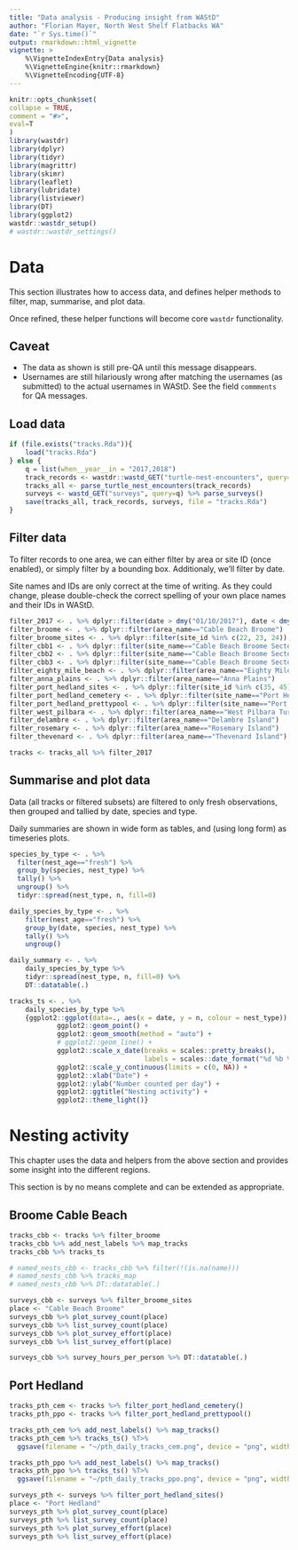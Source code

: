```yaml
---
title: "Data analysis - Producing insight from WAStD"
author: "Florian Mayer, North West Shelf Flatbacks WA"
date: "`r Sys.time()`"
output: rmarkdown::html_vignette
vignette: >
    %\VignetteIndexEntry{Data analysis}
    %\VignetteEngine{knitr::rmarkdown}
    %\VignetteEncoding{UTF-8}
---
```

  
```r
knitr::opts_chunk$set(
collapse = TRUE,
comment = "#>",
eval=T
)
library(wastdr)
library(dplyr)
library(tidyr)
library(magrittr)
library(skimr)
library(leaflet)
library(lubridate)
library(listviewer)
library(DT)
library(ggplot2)
wastdr::wastdr_setup()
# wastdr::wastdr_settings()
```
# Data
This section illustrates how to access data, and defines helper methods to 
filter, map, summarise, and plot data.

Once refined, these helper functions will become core `wastdr` functionality.

## Caveat
* The data as shown is still pre-QA until this message disappears.
* Usernames are still hilariously wrong after matching the usernames 
  (as submitted) to the actual usernames in WAStD. See the field `commments` for
  QA messages.

## Load data
```r
if (file.exists("tracks.Rda")){
    load("tracks.Rda")
} else {
    q = list(when__year__in = "2017,2018")
    track_records <- wastdr::wastd_GET("turtle-nest-encounters", query=q)
    tracks_all <- parse_turtle_nest_encounters(track_records)
    surveys <- wastd_GET("surveys", query=q) %>% parse_surveys()
    save(tracks_all, track_records, surveys, file = "tracks.Rda")
}
```

## Filter data
To filter records to one area, we can either filter by area or site ID 
(once enabled), or simply filter by a bounding box. 
Additionaly, we'll filter by date.

Site names and IDs are only correct at the time of writing. As they could change, please
double-check the correct spelling of your own place names and their IDs in WAStD.

```r
filter_2017 <- . %>% dplyr::filter(date > dmy("01/10/2017"), date < dmy("31/03/2018"))
filter_broome <- . %>% dplyr::filter(area_name=="Cable Beach Broome")
filter_broome_sites <- . %>% dplyr::filter(site_id %in% c(22, 23, 24))
filter_cbb1 <- . %>% dplyr::filter(site_name=="Cable Beach Broome Sector 1")
filter_cbb2 <- . %>% dplyr::filter(site_name=="Cable Beach Broome Sector 2")
filter_cbb3 <- . %>% dplyr::filter(site_name=="Cable Beach Broome Sector 3")
filter_eighty_mile_beach <- . %>% dplyr::filter(area_name=="Eighty Mile Beach Caravan Park")
filter_anna_plains <- . %>% dplyr::filter(area_name=="Anna Plains")
filter_port_hedland_sites <- . %>% dplyr::filter(site_id %in% c(35, 45))
filter_port_hedland_cemetery <- . %>% dplyr::filter(site_name=="Port Hedland Cemetery Beach")
filter_port_hedland_prettypool <- . %>% dplyr::filter(site_name=="Port Hedland Pretty Pool Beach")
filter_west_pilbara <- . %>% dplyr::filter(area_name=="West Pilbara Turtle Program beaches Wickam")
filter_delambre <- . %>% dplyr::filter(area_name=="Delambre Island")
filter_rosemary <- . %>% dplyr::filter(area_name=="Rosemary Island")
filter_thevenard <- . %>% dplyr::filter(area_name=="Thevenard Island")

tracks <- tracks_all %>% filter_2017
```

## Summarise and plot data
Data (all tracks or filtered subsets) are filtered to only fresh observations,
then grouped and tallied by date, species and type.

Daily summaries are shown in wide form as tables, and (using long form) as 
timeseries plots.

```r
species_by_type <- . %>% 
  filter(nest_age=="fresh") %>%
  group_by(species, nest_type) %>% 
  tally() %>%
  ungroup() %>% 
  tidyr::spread(nest_type, n, fill=0)

daily_species_by_type <- . %>% 
    filter(nest_age=="fresh") %>%
    group_by(date, species, nest_type) %>% 
    tally() %>%
    ungroup()

daily_summary <- . %>% 
    daily_species_by_type %>% 
    tidyr::spread(nest_type, n, fill=0) %>%
    DT::datatable(.)

tracks_ts <- . %>% 
    daily_species_by_type %>% 
    {ggplot2::ggplot(data=., aes(x = date, y = n, colour = nest_type)) + 
            ggplot2::geom_point() + 
            ggplot2::geom_smooth(method = "auto") +
            # ggplot2::geom_line() +
            ggplot2::scale_x_date(breaks = scales::pretty_breaks(),
                                  labels = scales::date_format("%d %b %Y")) +
            ggplot2::scale_y_continuous(limits = c(0, NA)) +
            ggplot2::xlab("Date") +
            ggplot2::ylab("Number counted per day") +
            ggplot2::ggtitle("Nesting activity") +
            ggplot2::theme_light()}
```

# Nesting activity
This chapter uses the data and helpers from the above section and provides some
insight into the different regions.

This section is by no means complete and can be extended as appropriate.

## Broome Cable Beach 
```r
tracks_cbb <- tracks %>% filter_broome
tracks_cbb %>% add_nest_labels %>% map_tracks
tracks_cbb %>% tracks_ts

# named_nests_cbb <- tracks_cbb %>% filter(!(is.na(name)))
# named_nests_cbb %>% tracks_map
# named_nests_cbb %>% DT::datatable(.)

surveys_cbb <- surveys %>% filter_broome_sites
place <- "Cable Beach Broome"
surveys_cbb %>% plot_survey_count(place)
surveys_cbb %>% list_survey_count(place)
surveys_cbb %>% plot_survey_effort(place)
surveys_cbb %>% list_survey_effort(place)

surveys_cbb %>% survey_hours_per_person %>% DT::datatable(.)
```

## Port Hedland

```r
tracks_pth_cem <- tracks %>% filter_port_hedland_cemetery()
tracks_pth_ppo <- tracks %>% filter_port_hedland_prettypool()

tracks_pth_cem %>% add_nest_labels() %>% map_tracks()
tracks_pth_cem %>% tracks_ts() %T>% 
  ggsave(filename = "~/pth_daily_tracks_cem.png", device = "png", width = 9, height = 5)

tracks_pth_ppo %>% add_nest_labels() %>% map_tracks()
tracks_pth_ppo %>% tracks_ts() %T>% 
  ggsave(filename = "~/pth_daily_tracks_ppo.png", device = "png", width = 9, height = 5)

surveys_pth <- surveys %>% filter_port_hedland_sites()
place <- "Port Hedland"
surveys_pth %>% plot_survey_count(place)
surveys_pth %>% list_survey_count(place)
surveys_pth %>% plot_survey_effort(place)
surveys_pth %>% list_survey_effort(place)
```

